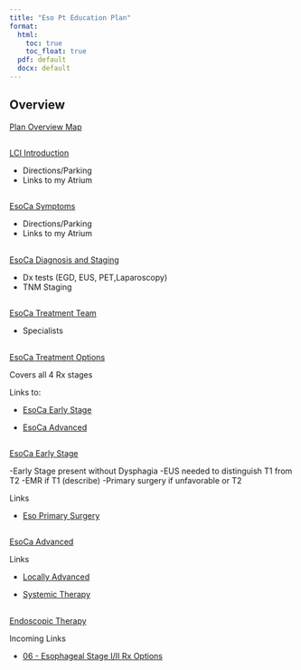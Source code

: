 ```yaml
---
title: "Eso Pt Education Plan"
format:
  html:
    toc: true
    toc_float: true
  pdf: default
  docx: default
---
```


## Overview

[Plan Overview Map](plan_overview.pdf)

##

[LCI Introduction](01-intro_LCI.pdf)

- Directions/Parking
- Links to my Atrium

##

[EsoCa Symptoms](015-Eso_symptoms.pdf)

- Directions/Parking
- Links to my Atrium

##

[EsoCa Diagnosis and Staging](02-Eso_Dx_Staging.pdf)

- Dx tests (EGD, EUS, PET,Laparoscopy)
- TNM Staging

##
[EsoCa Treatment Team](03-Eso_Care_team.pdf)

- Specialists

##


[EsoCa Treatment Options](04-Eso_Rx_Options.pdf)

Covers all 4 Rx stages

Links to: 

- [EsoCa Early Stage](06-Eso_Early.pdf)

- [EsoCa Advanced](08-Eso_Advanced.pdf)

##

[EsoCa Early Stage](06-Eso_Early.pdf)

-Early Stage present without Dysphagia
-EUS needed to distinguish T1 from T2
-EMR if T1 (describe)
-Primary surgery if unfavorable or T2

Links


- [Eso Primary Surgery](12-Eso_Surgery.pdf)


##

[EsoCa Advanced](08-Eso_Advanced.pdf)

Links 

- [Locally Advanced](14_Trimodality.pdf)

- [Systemic Therapy](16_Systemic.pdf)

##

[Endoscopic Therapy](10-Eso_Endo_Rx.pdf)

Incoming Links

- [06 - Esophageal Stage I/II Rx Options](#eso_stage_I_II)
